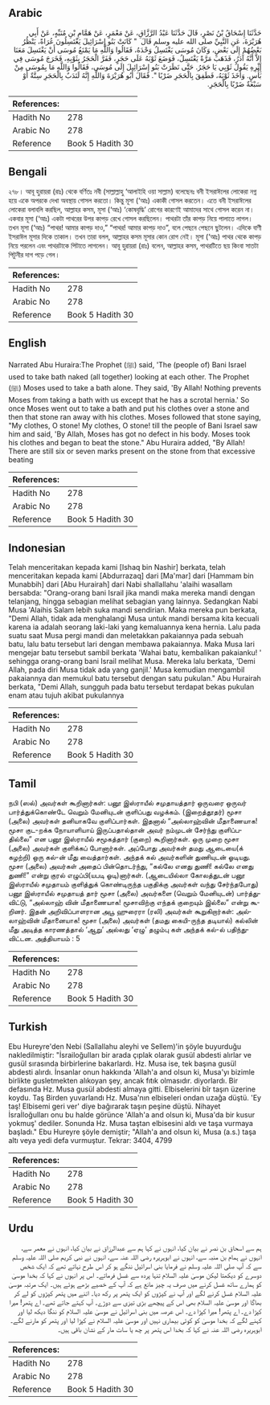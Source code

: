 ## Arabic


<div dir="rtl" lang="ar" style={{fontSize:'larger',backgroundColor:'#f8f9fa',padding:20}}>
حَدَّثَنَا إِسْحَاقُ بْنُ نَصْرٍ، قَالَ حَدَّثَنَا عَبْدُ الرَّزَّاقِ، عَنْ مَعْمَرٍ، عَنْ هَمَّامِ بْنِ مُنَبِّهٍ، عَنْ أَبِي هُرَيْرَةَ، عَنِ النَّبِيِّ صلى الله عليه وسلم قَالَ ‏ "‏ كَانَتْ بَنُو إِسْرَائِيلَ يَغْتَسِلُونَ عُرَاةً، يَنْظُرُ بَعْضُهُمْ إِلَى بَعْضٍ، وَكَانَ مُوسَى يَغْتَسِلُ وَحْدَهُ، فَقَالُوا وَاللَّهِ مَا يَمْنَعُ مُوسَى أَنْ يَغْتَسِلَ مَعَنَا إِلاَّ أَنَّهُ آدَرُ، فَذَهَبَ مَرَّةً يَغْتَسِلُ، فَوَضَعَ ثَوْبَهُ عَلَى حَجَرٍ، فَفَرَّ الْحَجَرُ بِثَوْبِهِ، فَخَرَجَ مُوسَى فِي إِثْرِهِ يَقُولُ ثَوْبِي يَا حَجَرُ‏.‏ حَتَّى نَظَرَتْ بَنُو إِسْرَائِيلَ إِلَى مُوسَى، فَقَالُوا وَاللَّهِ مَا بِمُوسَى مِنْ بَأْسٍ‏.‏ وَأَخَذَ ثَوْبَهُ، فَطَفِقَ بِالْحَجَرِ ضَرْبًا ‏"‏‏.‏ فَقَالَ أَبُو هُرَيْرَةَ وَاللَّهِ إِنَّهُ لَنَدَبٌ بِالْحَجَرِ سِتَّةٌ أَوْ سَبْعَةٌ ضَرْبًا بِالْحَجَرِ‏.‏
</div>
<div style={{backgroundColor:'#f8f9fa',padding:20, marginBottom: 10}}><table> <thead> <tr> <th>References:</th> <th></th> </tr> </thead> <tbody><tr><td>Hadith No</td><td>278</td></tr><tr><td>Arabic No</td><td>278</td></tr><tr><td>Reference</td><td>Book 5 Hadith 30</td></tr></tbody></table></div>

## Bengali


<div dir="ltr" lang="bn" style={{fontSize:'larger',backgroundColor:'#f8f9fa',padding:20}}>
২৭৮। আবূ হুরায়রা (রাঃ) থেকে বর্ণিতঃ নবী (সাল্লাল্লাহু ‘আলাইহি ওয়া সাল্লাম) বলেছেনঃ বনী ইসরাঈলের লোকেরা নগ্ন হয়ে একে অপরকে দেখা অবস্থায় গোসল করতো। কিন্তু মূসা (‘আঃ) একাকী গোসল করতেন। এতে বনী ইসরাঈলের লোকেরা বলাবলি করছিল, আল্লাহর কসম, মূসা (‘আঃ) ‘কোষবৃদ্ধি’ রোগের কারণেই আমাদের সাথে গোসল করেন না। একবার মূসা (‘আঃ) একটা পাথরের উপর কাপড় রেখে গোসল করছিলেন। পাথরটা তাঁর কাপড় নিয়ে পালাতে লাগল। তখন মূসা (‘আঃ) “পাথর! আমার কাপড় দাও,” “পাথর! আমার কাপড় দাও”, বলে পেছনে পেছনে ছুটলেন। এদিকে বাণী ইসরাঈল মূসার দিকে তাকাল। তখন তারা বলল, আল্লাহর কসম মূসার কোন রোগ নেই। মূসা (‘আঃ) পাথর থেকে কাপড় নিয়ে পরলেন এবং পাথরটাকে পিটাতে লাগলেন। আবূ হুরায়রা (রাঃ) বলেন, আল্লাহর কসম, পাথরটিতে ছয় কিংবা সাতটা পিটুনীর দাগ পড়ে গেল।
</div>
<div style={{backgroundColor:'#f8f9fa',padding:20, marginBottom: 10}}><table> <thead> <tr> <th>References:</th> <th></th> </tr> </thead> <tbody><tr><td>Hadith No</td><td>278</td></tr><tr><td>Arabic No</td><td>278</td></tr><tr><td>Reference</td><td>Book 5 Hadith 30</td></tr></tbody></table></div>

## English


<div dir="ltr" lang="en" style={{fontSize:'larger',backgroundColor:'#f8f9fa',padding:20}}>
Narrated Abu Huraira:The Prophet (ﷺ) said, 'The (people of) Bani Israel used to take bath naked (all together) looking at each other. The Prophet (ﷺ) Moses used to take a bath alone. They said, 'By Allah! Nothing prevents Moses from taking a bath with us except that he has a scrotal hernia.' So once Moses went out to take a bath and put his clothes over a stone and then that stone ran away with his clothes. Moses followed that stone saying, "My clothes, O stone! My clothes, O stone! till the people of Bani Israel saw him and said, 'By Allah, Moses has got no defect in his body. Moses took his clothes and began to beat the stone." Abu Huraira added, "By Allah! There are still six or seven marks present on the stone from that excessive beating
</div>
<div style={{backgroundColor:'#f8f9fa',padding:20, marginBottom: 10}}><table> <thead> <tr> <th>References:</th> <th></th> </tr> </thead> <tbody><tr><td>Hadith No</td><td>278</td></tr><tr><td>Arabic No</td><td>278</td></tr><tr><td>Reference</td><td>Book 5 Hadith 30</td></tr></tbody></table></div>

## Indonesian


<div dir="ltr" lang="id" style={{fontSize:'larger',backgroundColor:'#f8f9fa',padding:20}}>
Telah menceritakan kepada kami [Ishaq bin Nashir] berkata, telah menceritakan kepada kami [Abdurrazaq] dari [Ma'mar] dari [Hammam bin Munabbih] dari [Abu Hurairah] dari Nabi shallallahu 'alaihi wasallam bersabda: "Orang-orang bani Israil jika mandi maka mereka mandi dengan telanjang, hingga sebagian melihat sebagian yang lainnya. Sedangkan Nabi Musa 'Alaihis Salam lebih suka mandi sendirian. Maka mereka pun berkata, "Demi Allah, tidak ada menghalangi Musa untuk mandi bersama kita kecuali karena ia adalah seorang laki-laki yang kemaluannya kena hernia. Lalu pada suatu saat Musa pergi mandi dan meletakkan pakaiannya pada sebuah batu, lalu batu tersebut lari dengan membawa pakaiannya. Maka Musa lari mengejar batu tersebut sambil berkata 'Wahai batu, kembalikan pakaianku! ' sehingga orang-orang bani Israil melihat Musa. Mereka lalu berkata, 'Demi Allah, pada diri Musa tidak ada yang ganjil.' Musa kemudian mengambil pakaiannya dan memukul batu tersebut dengan satu pukulan." Abu Hurairah berkata, "Demi Allah, sungguh pada batu tersebut terdapat bekas pukulan enam atau tujuh akibat pukulannya
</div>
<div style={{backgroundColor:'#f8f9fa',padding:20, marginBottom: 10}}><table> <thead> <tr> <th>References:</th> <th></th> </tr> </thead> <tbody><tr><td>Hadith No</td><td>278</td></tr><tr><td>Arabic No</td><td>278</td></tr><tr><td>Reference</td><td>Book 5 Hadith 30</td></tr></tbody></table></div>

## Tamil


<div dir="ltr" lang="ta" style={{fontSize:'larger',backgroundColor:'#f8f9fa',padding:20}}>
நபி (ஸல்) அவர்கள் கூறினார்கள்: பனூ இஸ்ராயீல் சமுதாயத்தார் ஒருவரை ஒருவர் பார்த்துக்கொண்டே வெறும் மேனியுடன் குளிப்பது வழக்கம். (இறைத்தூதர்) மூசா (அலை) அவர்கள் தனியாகவே குளிப்பார்கள். இதனால் “அல்லாஹ்வின் மீதாணையாக! மூசா குட-றக்க நோயாளியாய் இருப்பதால்தான் அவர் நம்முடன் சேர்ந்து குளிப்பதில்லை” என பனூ இஸ்ராயீல் சமூகத்தார் (குறை) கூறினார்கள். ஒரு முறை மூசா (அலை) அவர்கள் குளிக்கப் போனார்கள். அப்போது அவர்கள் தமது ஆடையை(க் கழற்றி) ஒரு கல்-ன் மீது வைத்தார்கள். அந்தக் கல் அவர்களின் துணியுடன் ஓடியது. மூசா (அலை) அவர்கள் அதைப் பின்தொடர்ந்து, “கல்லே எனது துணி! கல்லே எனது துணி!” என்று குரல் எழுப்பி(யபடி ஓடி)னார்கள். (ஆடையில்லா கோலத்துடன் பனூ இஸ்ராயீல் சமுதாயம் குளித்துக் கொண்டிருந்த பகுதிக்கு அவர்கள் வந்து சேர்ந்தபோது) பனூ இஸ்ராயீல் சமுதாயத் தார் மூசா (அலை) அவர்களை (வெறும் மேனியுடன்) பார்த்துவிட்டு, “அல்லாஹ் வின் மீதாணையாக! மூசாவிற்கு எந்தக் குறையும் இல்லை” என்று கூறினர். இதன் அறிவிப்பாளரான அபூ ஹுரைரா (ரலி) அவர்கள் கூறுகிறார்கள்: அல்லாஹ்வின் மீதானையாக! மூசா (அலை) அவர்கள் (தமது கையி-ருந்த தடியால்) கல்லின் மீது அடித்த காரணத்தால் ‘ஆறு’ அல்லது ‘ஏழு’ தழும்பு கள் அந்தக் கல்-ல் பதிந்துவிட்டன. அத்தியாயம் : 5
</div>
<div style={{backgroundColor:'#f8f9fa',padding:20, marginBottom: 10}}><table> <thead> <tr> <th>References:</th> <th></th> </tr> </thead> <tbody><tr><td>Hadith No</td><td>278</td></tr><tr><td>Arabic No</td><td>278</td></tr><tr><td>Reference</td><td>Book 5 Hadith 30</td></tr></tbody></table></div>

## Turkish


<div dir="ltr" lang="tr" style={{fontSize:'larger',backgroundColor:'#f8f9fa',padding:20}}>
Ebu Hureyre'den Nebi (Sallallahu aleyhi ve Sellem)'in şöyle buyurduğu nakledilmiştir: "İsrailoğulları bir arada çıplak olarak gusül abdesti alırlar ve gusül sırasında birbirlerine bakarlardı. Hz. Musa ise, tek başına gusül abdesti alırdı. İnsanlar onun hakkında 'Allah'a and olsun ki, Musa'yı bizimle birlikte gusletmekten alıkoyan şey, ancak fıtık olmasıdır. diyorlardı. Bir defasında Hz. Musa gusül abdesti almaya gitti. Elbiselerini bîr taşın üzerine koydu. Taş Birden yuvarlandı Hz. Musa'nın elbiseleri ondan uzağa düştü. 'Ey taş! Elbisemi geri ver' diye bağırarak taşın peşine düştü. Nihayet İsraİloğulları onu bu halde görünce 'Allah'a and olsun ki, Musa'da bir kusur yokmuş' dediler. Sonunda Hz. Musa taştan elbisesini aldı ve taşa vurmaya başladı." Ebu Hureyre şöyle demiştir; "Allah'a and olsun ki, Musa (a.s.) taşa altı veya yedi defa vurmuştur. Tekrar: 3404, 4799
</div>
<div style={{backgroundColor:'#f8f9fa',padding:20, marginBottom: 10}}><table> <thead> <tr> <th>References:</th> <th></th> </tr> </thead> <tbody><tr><td>Hadith No</td><td>278</td></tr><tr><td>Arabic No</td><td>278</td></tr><tr><td>Reference</td><td>Book 5 Hadith 30</td></tr></tbody></table></div>

## Urdu


<div dir="rtl" lang="ur" style={{fontSize:'larger',backgroundColor:'#f8f9fa',padding:20}}>
ہم سے اسحاق بن نصر نے بیان کیا، انہوں نے کہا ہم سے عبدالرزاق نے بیان کیا، انہوں نے معمر سے، انہوں نے ہمام بن منبہ سے، انہوں نے ابوہریرہ رضی اللہ عنہ سے، انہوں نے نبی کریم صلی اللہ علیہ وسلم سے کہ آپ صلی اللہ علیہ وسلم نے فرمایا بنی اسرائیل ننگے ہو کر اس طرح نہاتے تھے کہ ایک شخص دوسرے کو دیکھتا لیکن موسیٰ علیہ السلام تنہا پردہ سے غسل فرماتے۔ اس پر انہوں نے کہا کہ بخدا موسیٰ کو ہمارے ساتھ غسل کرنے میں صرف یہ چیز مانع ہے کہ آپ کے خصیے بڑھے ہوئے ہیں۔ ایک مرتبہ موسیٰ علیہ السلام غسل کرنے لگے اور آپ نے کپڑوں کو ایک پتھر پر رکھ دیا۔ اتنے میں پتھر کپڑوں کو لے کر بھاگا اور موسیٰ علیہ السلام بھی اس کے پیچھے بڑی تیزی سے دوڑے۔ آپ کہتے جاتے تھے۔ اے پتھر! میرا کپڑا دے۔ اے پتھر! میرا کپڑا دے۔ اس عرصہ میں بنی اسرائیل نے موسیٰ علیہ السلام کو ننگا دیکھ لیا اور کہنے لگے کہ بخدا موسیٰ کو کوئی بیماری نہیں اور موسیٰ علیہ السلام نے کپڑا لیا اور پتھر کو مارنے لگے۔ ابوہریرہ رضی اللہ عنہ نے کہا کہ بخدا اس پتھر پر چھ یا سات مار کے نشان باقی ہیں۔
</div>
<div style={{backgroundColor:'#f8f9fa',padding:20, marginBottom: 10}}><table> <thead> <tr> <th>References:</th> <th></th> </tr> </thead> <tbody><tr><td>Hadith No</td><td>278</td></tr><tr><td>Arabic No</td><td>278</td></tr><tr><td>Reference</td><td>Book 5 Hadith 30</td></tr></tbody></table></div>